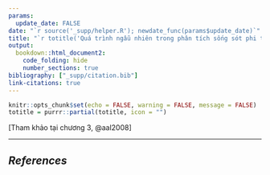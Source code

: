 ```yaml
---
params:
  update_date: FALSE
date: "`r source('_supp/helper.R'); newdate_func(params$update_date)`"
title: "`r totitle('Quá trình ngẫu nhiên trong phân tích sống sót phi tham số')`"
output: 
  bookdown::html_document2:
    code_folding: hide
    number_sections: true
bibliography: ["_supp/citation.bib"]
link-citations: true
---
```


\newcommand{\bf}[1]{\boldsymbol{#1}}
\newcommand{\hat}[1]{\widehat{#1}}
\newcommand{\mm}[1]{\mathbb{#1}}
\newcommand{\bar}[1]{\overline{#1}}
\newcommand{\tp}[1]{{#1}^{\top}}

\def\E{\Bbb{E}}
\def\V{\Bbb{V}}
\def\P{\Bbb{P}}
\def\I{{\large\unicode{x1D7D9}}}
\def\indep{\perp\!\!\!\!\perp}
\newcommand{\overeq}[2]{\stackrel{#1}{#2}}
\def\epsilon{\varepsilon} 

```r
knitr::opts_chunk$set(echo = FALSE, warning = FALSE, message = FALSE)
totitle = purrr::partial(totitle, icon = "")
```

::: {.right .shadtrans}
[Tham khảo tại chương 3, @aal2008]
:::

---














<!-- ----------------------------------------------------------------------------- -->

::: {.shad}
# _References_ {-}
:::
